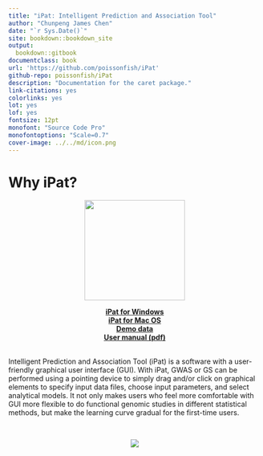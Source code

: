 ```yaml
---
title: "iPat: Intelligent Prediction and Association Tool"
author: "Chunpeng James Chen"
date: "`r Sys.Date()`"
site: bookdown::bookdown_site
output:
  bookdown::gitbook
documentclass: book
url: 'https://github.com/poissonfish/iPat'
github-repo: poissonfish/iPat
description: "Documentation for the caret package."
link-citations: yes
colorlinks: yes
lot: yes
lof: yes
fontsize: 12pt
monofont: "Source Code Pro"
monofontoptions: "Scale=0.7"
cover-image: ../../md/icon.png
---
```

# Why iPat? {-}
<p align="center"><img src = "md/icon.png" width = 200></p>

<center>**[iPat for Windows](http://zzlab.net/iPat/iPat.zip)**</center>

<center>**[iPat for Mac OS](http://zzlab.net/iPat/iPat_Installer.dmg)**</center>

<center>**[Demo data](http://zzlab.net/iPat/demo.zip)**</center>

<center>**[User manual (pdf)](http://zzlab.net/iPat/iPat_manual.pdf)**</center>

<br>
 Intelligent Prediction and Association Tool (iPat) is a software with a user-friendly graphical user interface (GUI). With iPat, GWAS or GS can be performed using a pointing device to simply drag and/or click on graphical elements to specify input data files, choose input parameters, and select analytical models. It not only makes users who feel more comfortable with GUI more flexible to do functional genomic studies in different statistical methods, but make the learning curve gradual for the first-time users.

<br>
<p align="center"><img src = "md/Welcom_Demo.gif"></p>
